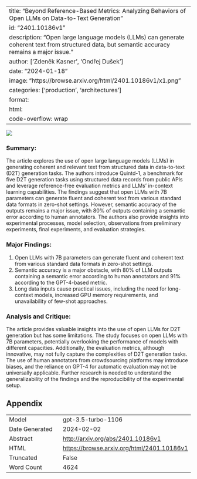 
---
title: "Beyond Reference-Based Metrics: Analyzing Behaviors of Open LLMs on Data-to-Text Generation"
id: "2401.10186v1"
description: "Open large language models (LLMs) can generate coherent text from structured data, but semantic accuracy remains a major issue."
author: ['Zdeněk Kasner', 'Ondřej Dušek']
date: "2024-01-18"
image: "https://browse.arxiv.org/html/2401.10186v1/x1.png"
categories: ['production', 'architectures']
format:
  html:
    code-overflow: wrap
---

![](https://browse.arxiv.org/html/2401.10186v1/x1.png)

### Summary:
The article explores the use of open large language models (LLMs) in generating coherent and relevant text from structured data in data-to-text (D2T) generation tasks. The authors introduce Quintd-1, a benchmark for five D2T generation tasks using structured data records from public APIs and leverage reference-free evaluation metrics and LLMs' in-context learning capabilities. The findings suggest that open LLMs with 7B parameters can generate fluent and coherent text from various standard data formats in zero-shot settings. However, semantic accuracy of the outputs remains a major issue, with 80% of outputs containing a semantic error according to human annotators. The authors also provide insights into experimental processes, model selection, observations from preliminary experiments, final experiments, and evaluation strategies.

### Major Findings:
1. Open LLMs with 7B parameters can generate fluent and coherent text from various standard data formats in zero-shot settings.
2. Semantic accuracy is a major obstacle, with 80% of LLM outputs containing a semantic error according to human annotators and 91% according to the GPT-4-based metric.
3. Long data inputs cause practical issues, including the need for long-context models, increased GPU memory requirements, and unavailability of few-shot approaches.

### Analysis and Critique:
The article provides valuable insights into the use of open LLMs for D2T generation but has some limitations. The study focuses on open LLMs with 7B parameters, potentially overlooking the performance of models with different capacities. Additionally, the evaluation metrics, although innovative, may not fully capture the complexities of D2T generation tasks. The use of human annotators from crowdsourcing platforms may introduce biases, and the reliance on GPT-4 for automatic evaluation may not be universally applicable. Further research is needed to understand the generalizability of the findings and the reproducibility of the experimental setup.

## Appendix

|          |          |
|----------|----------|
| Model     | gpt-3.5-turbo-1106       |
| Date Generated     | 2024-02-02       |
| Abstract | [http://arxiv.org/abs/2401.10186v1](http://arxiv.org/abs/2401.10186v1)        |
| HTML     | [https://browse.arxiv.org/html/2401.10186v1](https://browse.arxiv.org/html/2401.10186v1)       |
| Truncated       | False       |
| Word Count       | 4624       |
